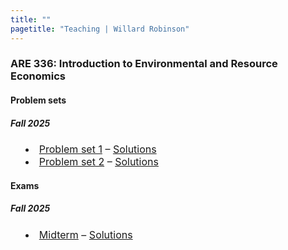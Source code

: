 ```yaml
---
title: ""
pagetitle: "Teaching | Willard Robinson"
---
```


<style>
    .section h3 {
        font-weight: bold;
        color: #aa2847;
        margin-bottom: 0.5em;
        text-align: center;
    }

    .section h4 {
        font-size: 24px;
        font-weight: underline;
        margin-bottom: 0.5em;
    }

    .section h5 {
        font-size: 20px;
        text-indent: 1em;
    }

  p {
    font-size: 18px;
  }

  li {
    font-size: 16px;
  }

  ul {
    list-style-position: inside;
  }
</style>

### ARE 336: Introduction to Environmental and Resource Economics

#### Problem sets

##### Fall 2025

<ul>
    <li>
    <a href="teaching/are-336/problem-sets/fall-2025/ps-1.pdf" target="_blank">Problem set 1</a>
    -- <a href="teaching/are-336/problem-sets/fall-2025/ps-1-solutions.pdf" target="_blank">Solutions</a>
    </li>
    <li>
    <a href="teaching/are-336/problem-sets/fall-2025/ps-2.pdf" target="_blank">Problem set 2</a>
    -- <a href="teaching/are-336/problem-sets/fall-2025/ps-2-solutions.pdf" target="_blank">Solutions</a>
    </li>
</ul>

#### Exams

##### Fall 2025

<ul>
  <li>
    <a href="teaching/are-336/problem-sets/fall-2025/midterm.pdf" target="_blank">Midterm</a>
    -- <a href="teaching/are-336/problem-sets/fall-2025/midterm-solutions.pdf" target="_blank">Solutions</a>
  </li>
</ul>